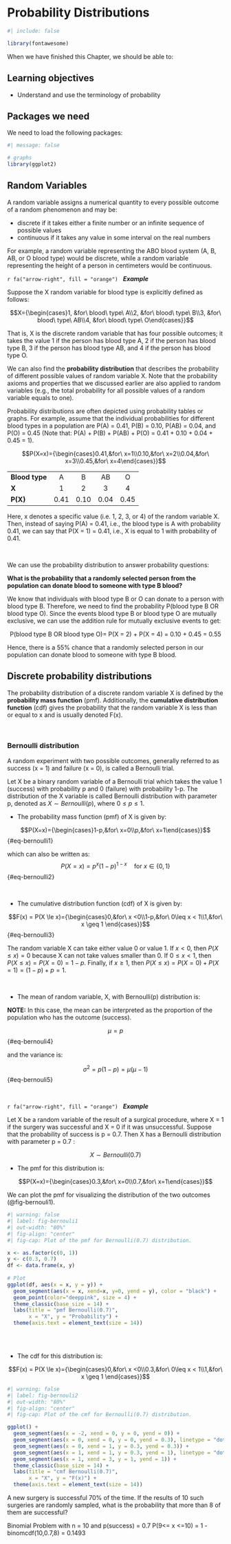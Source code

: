 # Probability Distributions {#sec-prob_distributions}

```r
#| include: false

library(fontawesome)
```

When we have finished this Chapter, we should be able to:

::: {.callout-caution icon="false"}
## Learning objectives

-   Understand and use the terminology of probability
:::

## Packages we need

We need to load the following packages:

```r
#| message: false

# graphs
library(ggplot2)
```


## Random Variables

A random variable assigns a numerical quantity to every possible outcome of a random phenomenon and may be:

-   discrete if it takes either a finite number or an infinite sequence of possible values
-   continuous if it takes any value in some interval on the real numbers

For example, a random variable representing the ABO blood system (A, B, AB, or O blood type) would be discrete, while a random variable representing the height of a person in centimeters would be continuous.

`r fa("arrow-right", fill = "orange")`   ***Example***

Suppose the X random variable for blood type is explicitly defined as follows:

$$X={\begin{cases}1, &for\ blood\ type\ A\\2, &for\ blood\ type\ B\\3, &for\ blood\ type\ AB\\4, &for\ blood\ type\ O\end{cases}}$$

That is, X is the discrete random variable that has four possible outcomes; it takes the value 1 if the person has blood type A, 2 if the person has blood type B, 3 if the person has blood type AB, and 4 if the person has blood type O.

We can also find the **probability distribution** that describes the probability of different possible values of random variable X. Note that the probability axioms and properties that we discussed earlier are also applied to random variables (e.g., the total probability for all possible values of a random variable equals to one).

Probability distributions are often depicted using probability tables or graphs. For example, assume that the individual probabilities for different blood types in a population are P(A) = 0.41, P(B) = 0.10, P(AB) = 0.04, and P(O) = 0.45 (Note that: P(A) + P(B) + P(AB) + P(O) = 0.41 + 0.10 + 0.04 + 0.45 = 1).

$$P(X=x)={\begin{cases}0.41,&for\ x=1\\0.10,&for\ x=2\\0.04,&for\ x=3\\0.45,&for\ x=4\end{cases}}$$

|                |      |      |      |      |
|----------------|:----:|:----:|:----:|:----:|
| **Blood type** |  A   |  B   |  AB  |  O   |
| **X**          |  1   |  2   |  3   |  4   |
| **P(X)**       | 0.41 | 0.10 | 0.04 | 0.45 |

Here, x denotes a specific value (i.e. 1, 2, 3, or 4) of the random variable X. Then, instead of saying P(A) = 0.41, i.e., the blood type is A with probability 0.41, we can say that P(X = 1) = 0.41, i.e., X is equal to 1 with probability of 0.41.

<br>

We can use the probability distribution to answer probability questions:

**What is the probability that a randomly selected person from the population can donate blood to someone with type B blood?**

We know that individuals with blood type B or O can donate to a person with blood type B. Therefore, we need to find the probability P(blood type B OR blood type O). Since the events blood type B or blood type O are mutually exclusive, we can use the addition rule for mutually exclusive events to get:

$$ \textrm{P(blood type B OR blood type O)= P(X = 2) + P(X = 4) = 0.10 + 0.45 = 0.55}$$

Hence, there is a 55% chance that a randomly selected person in our population can donate blood to someone with type B blood.

## Discrete probability distributions

The probability distribution of a discrete random variable X is defined by the **probability mass function** (pmf). Additionally, the **cumulative distribution function** (cdf) gives the probability that the random variable X is less than or equal to x and is usually denoted F(x).

 

### Bernoulli distribution

A random experiment with two possible outcomes, generally referred to as success (x = 1) and failure (x = 0), is called a Bernoulli trial.

Let X be a binary random variable of a Bernoulli trial which takes the value 1 (success) with probability p and 0 (failure) with probability 1-p. The distribution of the X variable is called Bernoulli distribution with parameter p, denoted as $X ∼ Bernoulli(p)$, where ${0\leq p\leq 1}$.

-   The probability mass function (pmf) of X is given by:

$$P(X=x)={\begin{cases}1-p,&for\ x=0\\p,&for\ x=1\end{cases}}$$ {#eq-bernoulli1}

which can also be written as: $$P(X=x)=p^{x}(1-p)^{1-x}\quad {\text{for }}x\in \{0,1\}$$ {#eq-bernoulli2}

 

-   The cumulative distribution function (cdf) of X is given by:

$$F(x) = P(X \le x)={\begin{cases}0,&for\ x <0\\1-p,&for\ 0\leq x < 1\\1,&for\ x \geq 1 \end{cases}}$$ {#eq-bernoulli3}

::: callout-note
The random variable X can take either value 0 or value 1. If $x<0$, then $P(X \le x) = 0$ because X can not take values smaller than 0. If $0\leq x < 1$, then $P(X \le x) = P(X=0) = 1-p$. Finally, if $x \geq 1$, then $P(X \le x) = P(X = 0) + P(X = 1) = (1 - p) + p = 1$.
:::

 

-   The mean of random variable, X, with Bernoulli(p) distribution is:

[**NOTE:** In this case, the mean can be interpreted as the proportion of the population who has the outcome (success).]{.aside}

$$μ = p$$ {#eq-bernouli4}

and the variance is:

$$ \sigma^2= p(1-p)= μ(μ-1)$$ {#eq-bernouli5}




 

`r fa("arrow-right", fill = "orange")`   ***Example***

Let X be a random variable of the result of a surgical procedure, where X = 1 if the surgery was successful and X = 0 if it was unsuccessful. Suppose that the probability of success is p = 0.7. Then X has a Bernoulli distribution with parameter p = 0.7 :

$$X ∼ Bernoulli(0.7)$$

-   The pmf for this distribution is:

$$P(X=x)={\begin{cases}0.3,&for\ x=0\\0.7,&for\ x=1\end{cases}}$$

We can plot the pmf for visualizing the distribution of the two outcomes (@fig-bernouli1).

```r
#| warning: false
#| label: fig-bernouli1
#| out-width: "80%"
#| fig-align: "center"
#| fig-cap: Plot of the pmf for Bernoulli(0.7) distribution.

x <- as.factor(c(0, 1))
y <- c(0.3, 0.7)
df <- data.frame(x, y)
 
# Plot
ggplot(df, aes(x = x, y = y)) +
  geom_segment(aes(x = x, xend=x, y=0, yend = y), color = "black") +
  geom_point(color="deeppink", size = 4) +
  theme_classic(base_size = 14) +
  labs(title = "pmf Bernoulli(0.7)",
       x = "X", y = "Probability") +
  theme(axis.text = element_text(size = 14))
  
```

<br>

-   The cdf for this distribution is:

$$F(x) = P(X \le x)={\begin{cases}0,&for\ x <0\\0.3,&for\ 0\leq x < 1\\1,&for\ x \geq 1 \end{cases}}$$

```r
#| warning: false
#| label: fig-bernouli2
#| out-width: "80%"
#| fig-align: "center"
#| fig-cap: Plot of the cmf for Bernoulli(0.7) distribution.

ggplot() +
  geom_segment(aes(x = -2, xend = 0, y = 0, yend = 0)) +
  geom_segment(aes(x = 0, xend = 0, y = 0, yend = 0.3), linetype = "dotted") +
  geom_segment(aes(x = 0, xend = 1, y = 0.3, yend = 0.3)) +
  geom_segment(aes(x = 1, xend = 1, y = 0.3, yend = 1), linetype = "dotted") +
  geom_segment(aes(x = 1, xend = 3, y = 1, yend = 1)) +
  theme_classic(base_size = 14) +
  labs(title = "cmf Bernoulli(0.7)", 
       x = "X", y = "F(x)") +
  theme(axis.text = element_text(size = 14))
```

A new surgery is successful 70% of the time. If the results of 10 such surgeries are randomly sampled, what is the probability that more than 8 of them are successful?

Binomial Problem with n = 10 and p(success) = 0.7 P(9\<= x \<=10) = 1 - binomcdf(10,0.7,8) = 0.1493
